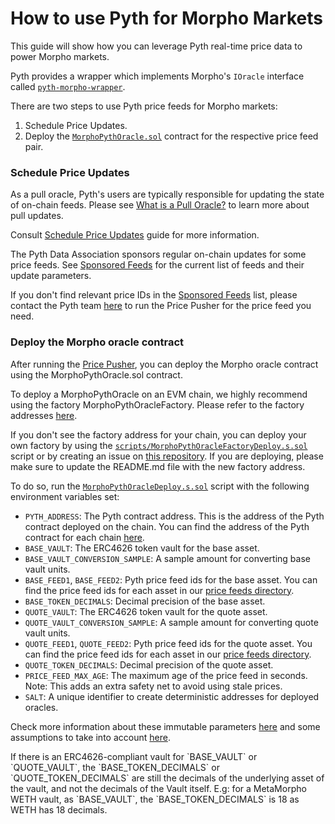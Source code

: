 
# How to use Pyth for Morpho Markets

This guide will show how you can leverage Pyth real-time price data to power Morpho markets.

Pyth provides a wrapper which implements Morpho's `IOracle` interface called [`pyth-morpho-wrapper`](https://github.com/pyth-network/pyth-morpho-wrapper).

There are two steps to use Pyth price feeds for Morpho markets:

1. Schedule Price Updates.
2. Deploy the [`MorphoPythOracle.sol`](https://github.com/pyth-network/pyth-morpho-wrapper/blob/main/src/morpho-pyth/MorphoPythOracle.sol) contract for the respective price feed pair.

<Steps>

### Schedule Price Updates

As a pull oracle, Pyth's users are typically responsible for updating the state of on-chain feeds.
Please see [What is a Pull Oracle?](/price-feeds/core/pull-updates) to learn more about pull updates.

Consult [Schedule Price Updates](/price-feeds/core/schedule-price-updates) guide for more information.

The Pyth Data Association sponsors regular on-chain updates for some price feeds.
See [Sponsored Feeds](./sponsored-feeds.mdx) for the current list of feeds and their update parameters.

If you don't find relevant price IDs in the [Sponsored Feeds](./sponsored-feeds.mdx) list, please contact the Pyth team [here](https://tally.so/r/nGz2jj) to run the Price Pusher for the price feed you need.

### Deploy the Morpho oracle contract

After running the [Price Pusher](https://github.com/pyth-network/pyth-crosschain/tree/main/apps/price_pusher), you can deploy the Morpho oracle contract using the MorphoPythOracle.sol contract.

To deploy a MorphoPythOracle on an EVM chain, we highly recommend using the factory MorphoPythOracleFactory. Please refer to the factory addresses [here](https://github.com/pyth-network/pyth-morpho-wrapper?tab=readme-ov-file#factory-addresses).

If you don't see the factory address for your chain, you can deploy your own factory by using the [`scripts/MorphoPythOracleFactoryDeploy.s.sol`](https://github.com/pyth-network/pyth-morpho-wrapper/blob/main/scripts/MorphoPythOracleFactoryDeploy.s.sol) script or by creating an issue on [this repository](https://github.com/pyth-network/pyth-morpho-wrapper).
If you are deploying, please make sure to update the README.md file with the new factory address.

To do so, run the [`MorphoPythOracleDeploy.s.sol`](https://github.com/pyth-network/pyth-morpho-wrapper/blob/main/scripts/MorphoPythOracleDeploy.s.sol) script with the following environment variables set:

- `PYTH_ADDRESS`: The Pyth contract address. This is the address of the Pyth contract deployed on the chain. You can find the address of the Pyth contract for each chain [here](./contract-addresses/evm.md).
- `BASE_VAULT`: The ERC4626 token vault for the base asset.
- `BASE_VAULT_CONVERSION_SAMPLE`: A sample amount for converting base vault units.
- `BASE_FEED1`, `BASE_FEED2`: Pyth price feed ids for the base asset. You can find the price feed ids for each asset in our [price feeds directory](./price-feeds.mdx).
- `BASE_TOKEN_DECIMALS`: Decimal precision of the base asset.
- `QUOTE_VAULT`: The ERC4626 token vault for the quote asset.
- `QUOTE_VAULT_CONVERSION_SAMPLE`: A sample amount for converting quote vault units.
- `QUOTE_FEED1`, `QUOTE_FEED2`: Pyth price feed ids for the quote asset. You can find the price feed ids for each asset in our [price feeds directory](./price-feeds.mdx).
- `QUOTE_TOKEN_DECIMALS`: Decimal precision of the quote asset.
- `PRICE_FEED_MAX_AGE`: The maximum age of the price feed in seconds. Note: This adds an extra safety net to avoid using stale prices.
- `SALT`: A unique identifier to create deterministic addresses for deployed oracles.

Check more information about these immutable parameters [here](https://docs.morpho.org/getting-started/resources/contracts/oracles/#immutables) and some assumptions to take into account [here](https://docs.morpho.org/getting-started/resources/contracts/oracles/#assumptions).

<Callout type="info">
  If there is an ERC4626-compliant vault for `BASE_VAULT` or `QUOTE_VAULT`, the
  `BASE_TOKEN_DECIMALS` or `QUOTE_TOKEN_DECIMALS` are still the decimals of the
  underlying asset of the vault, and not the decimals of the Vault itself. E.g:
  for a MetaMorpho WETH vault, as `BASE_VAULT`, the `BASE_TOKEN_DECIMALS` is 18
  as WETH has 18 decimals.
</Callout>

</Steps>

